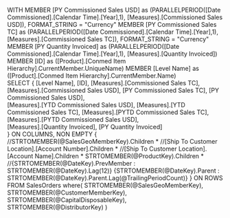 ﻿WITH
MEMBER
	[PY Commissioned Sales USD] as
		(PARALLELPERIOD([Date Commissioned].[Calendar Time].[Year],1), [Measures].[Commissioned Sales USD]), FORMAT_STRING = "Currency"
MEMBER
	[PY Commissioned Sales TC] as
		(PARALLELPERIOD([Date Commissioned].[Calendar Time].[Year],1), [Measures].[Commissioned Sales TC]), FORMAT_STRING = "Currency"		
MEMBER 
	[PY Quantity Invoiced] as
		(PARALLELPERIOD([Date Commissioned].[Calendar Time].[Year],1), [Measures].[Quantity Invoiced])
MEMBER [ID] as
	([Product].[Conmed Item Hierarchy].CurrentMember.UniqueName)
MEMBER [Level Name] as
	([Product].[Conmed Item Hierarchy].CurrentMember.Name)	
SELECT
{
	[Level Name],
	[ID],
	[Measures].[Commissioned Sales TC],
	[Measures].[Commissioned Sales USD],
	[PY Commissioned Sales TC],
	[PY Commissioned Sales USD],		
	[Measures].[YTD Commissioned Sales USD],
	[Measures].[YTD Commissioned Sales TC],
	[Measures].[PYTD Commissioned Sales TC],
	[Measures].[PYTD Commissioned Sales USD],		
	[Measures].[Quantity Invoiced],
	[PY Quantity Invoiced]	
} ON COLUMNS,
NON EMPTY
{
	//STRTOMEMBER(@SalesGeoMemberKey).Children *
	//[Ship To Customer Location].[Account Number].Children *
	//[Ship To Customer Location].[Account Name].Children *
	STRTOMEMBER(@ProductKey).Children *
	//{STRTOMEMBER(@DateKey).PrevMember : STRTOMEMBER(@DateKey).Lag(12)}
	{STRTOMEMBER(@DateKey).Parent : STRTOMEMBER(@DateKey).Parent.Lag(@TrailingPeriodCount)}
} ON ROWS
FROM SalesOrders
where(
	STRTOMEMBER(@SalesGeoMemberKey),
	STRTOMEMBER(@CustomerMemberKey),
	STRTOMEMBER(@CapitalDisposableKey),
	STRTOMEMBER(@DistributorKey)
)
